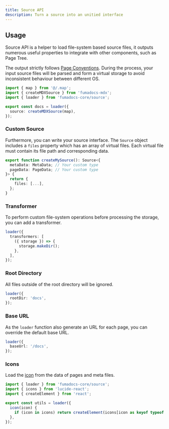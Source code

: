 ```yaml
---
title: Source API
description: Turn a source into an unitied interface
---
```


## Usage

Source API is a helper to load file-system based source files, it outputs numerous useful properties to integrate with other components, such as Page Tree.

The output strictly follows [Page Conventions](/docs/headless/page-conventions). During the process, your input source files will be parsed and form a virtual storage to avoid inconsistent behaviour between different OS.

```ts
import { map } from '@/.map';
import { createMDXSource } from 'fumadocs-mdx';
import { loader } from 'fumadocs-core/source';

export const docs = loader({
  source: createMDXSource(map),
});
```

### Custom Source

Furthermore, you can write your source interface. The `Source` object includes a `files` property which has an array of virtual files.
Each virtual file must contain its file path and corresponding data.

```ts
export function createMySource(): Source<{
  metaData: MetaData; // Your custom type
  pageData: PageData; // Your custom type
}> {
  return {
    files: [...],
  };
}
```

### Transformer

To perform custom file-system operations before processing the storage, you can add a transformer.

```ts
loader({
  transformers: [
    ({ storage }) => {
      storage.makeDir();
    },
  ],
});
```

### Root Directory

All files outside of the root directory will be ignored.

```ts
loader({
  rootDir: 'docs',
});
```

### Base URL

As the `loader` function also generate an URL for each page, you can override the default base URL.

```ts
loader({
  baseUrl: '/docs',
});
```

### Icons

Load the [icon](/docs/headless/page-conventions#icons) from the data of pages and meta files.

```ts
import { loader } from 'fumadocs-core/source';
import { icons } from 'lucide-react';
import { createElement } from 'react';

export const utils = loader({
  icon(icon) {
    if (icon in icons) return createElement(icons[icon as keyof typeof icons]);
  },
});
```
